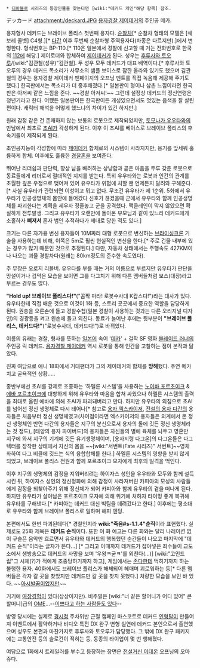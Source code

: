  * [[디아블로]] 시리즈의 등장인물을 찾는다면 [wiki:"데커드 케인"해당 항목] 참조.


デッカード 
attachment:/deckard.JPG
{{{#!html
<iframe width="420" height="315" src="//www.youtube.com/embed/frsSSFtsxr4" frameborder="0" allowfullscreen></iframe>
}}}
[[용자경찰 제이데커]]의 주인공 메카.

용자형사 데커드는 브레이브 폴리스 첫번째 용자다. [[순찰차]][* 순찰차 형태의 모델은 [쉐보레 콜벳] C4형.][* [[다간]] 이후 두번째 순찰차형 주역용자다(차종은 다르지만).]에서 변형한다. 형식번호는 BP-110.[* 110은 일본에서 경찰에 신고할 때 거는 전화번호로 한국의 [[112]]에 해당.] 제이로더와 합체하여 [[제이데커]]가 된다. 성우는 [[후루사와 토오루]]/[wiki:"김관철(성우)"김관철]. 두 성우 모두 데커드가 대표 배역이다.[* 후루사와 토오루의 경우 데커드 목소리가 사무소의 샘플 보이스로 잠깐 올라와 있기도 했으며 김관철의 경우는 용자경찰 제이데커 팬페이지의 오프닝 멘트를 직접 녹음해 제공해 주기도 했다.] 한국판에서는 목소리가 더 중후해졌다.[* 일본판이 형이나 삼촌 느낌이라면 한국판은 아저씨 같은 느낌을 준다. ~~경찰 아저씨!~~ 그런데 설정상 데커드의 정신연령은 청년기라고 한다. 어쨌든 일본판이든 한국판이든 개성있으면서도 멋있는 음색을 잘 살린편이다. 캐릭터 해석을 어떻게 했느냐의 차이가 있긴 하지만.]

원래 감정 같은 건 존재하지 않는 보통의 로봇으로 제작되었지만, [[토모나가 유우타]]와의 만남에서 최초로 [[초AI]]가 각성하게 된다. 이후 이 초AI를 베이스로 브레이브 폴리스의 후속기들이 제작되게 된다.

초인공지능이 각성함에 따라 [[제이데커]] 합체로의 시스템이 사라지지만, 용기를 앞세워 훌륭하게 합체. 이후에도 훌륭한 [[경찰]]혼을 보여준다.

뛰어난 리더쉽과 판단력, 항상 남을 배려하는 상냥함과 곧은 마음을 두루 갖춘 로봇으로 동료들에게 리더로서 절대적인 지지를 받는다. 특히 유우타와는 로봇과 인간의 관계를 초월한 깊은 우정으로 맺어져 있어 유우타가 위험에 처할 땐 언제든지 달려와 구해준다. [* 사실 유우타가 관련되면 이성이고 뭐고 없다. 무조건 유우타가 제 1순위. 5화에서 유우타가 인공생명체의 몸안에 들어갔다 신호가 끊겼을때 군에서 유우타와 함께 인공생명체를 파괴한다는 계획을 세우자 정줄놓고 군을 공격했다. 맥클레인이 막지 않았으면 확실하게 전투발생. 그리고 유우타가 오랜만에 돌아온 부모님과 같이 있느라 데커드에게 소홀하자 '''삐져서''' 혼자 범인 추적하다가 제대로 당한 적도 있다.]

크기는 다른 자가용 변신 용자들이 10M짜리 대형 로봇으로 변신하는 [[브라이싱크론]] 기술을 사용하는데 비해, 이쪽은 5m로 훨씬 현실적인 변신을 한다.[* 주로 건물 내부에 있는 경우가 많기 때문인 것으로 추정된다.] 다만, 자동차 상태에서는 주행속도 427KM이나 나오는 괴물 경찰차다(원래는 80km정도의 준수한 속도였다).

주 무장은 오로지 리볼버. 유우타를 부를 때는 거의 이름으로 부르지만 유우타가 판단을 망설이거나 겁먹은 모습을 보이면 그를 다그치기 위해 다른 멤버들처럼 보스(대장)라고 부르는 경우도 많다.


'''"Hold up! 브레이브 폴리스다!"'''("꼼짝 마라! 로봇수사대 K캅스다!")라는 대사가 있다. 유우타한테 직접 배운 것으로 이것이 1화 등, 스토리 곳곳에서 중요한 역할을 담당하게 된다. 권총을 오른손에 들고 경찰수첩(일본 경찰이 사용하는 것과는 다른 오리지널 디자인)의 경광등을 켜고 왼손에 들고 외친다. 동료가 늘어난 후에는 뒷부분이 '''"브레이브 폴리스, 데커드다!"'''("로봇수사대, 데커드다!")로 바뀌었다. 

이름의 유래는 경찰, 형사를 뜻하는 [[일본어]] 속어 '[[데카]]' + 걸작 SF 영화 [[블레이드 러너]]의 주인공 릭 데커드. [[용자경찰 제이데커]] 역시 로봇을 통해 인간을 고찰하는 점이 본작과 닮았다.

진짜 여담으로 애니 18화에서 거대팬더가 그의 제이데커의 합체를 '''방해'''했다. 주연 메카치고 굴욕적인 상황.....

종반부에선 초AI를 강제로 조종하는 '하멜른 시스템'을 사용하는 [[노이바 포르초이크]] & [[에바 포르초이크]]에 대항하게 위해 유우타와 마음을 합쳐 싸웠으나 하멜른 시스템의 출력을 최대로 올린 에바에 의해 초AI가 파괴돼버리고 만다. 하지만 유우타의 외침으로 초AI를 넘어선 정신 생명체로 다시 태어나[* 참고로 [[용자 엑스카이저]], [[전설의 용자 다간]]의 용자들은 처음부터 정신 생명체였고(차이점이라면 엑스카이저의 용자들은 외계에서 온 정신 생명체인 반면 다간의 용자들은 지구의 분신으로서 용자의 돌에 깃든 정신 생명체라는 것 정도), [태양의 용자 파이버드]의 용자들은 자신들의 별에 육체를 놔두고 영혼만 지구에 와서 지구의 기계에 깃든 유기생명체이며, [용자지령 다그온]의 다그온들은 다그 텍터를 장착한 상태에서 자신의 몸을 ~~[wiki:"서번트(Fate 시리즈)" 서번트]~~영체화하여 다그 비클에 깃드는 식의 융합합체를 한다.] 하멜른 시스템의 영향을 받지 않게 되었고, 브레이브 폴리스 전원과 함께 포르초이크 모자에게 최후의 일격을 먹인다.

이후 지구의 생명체의 감정을 지워버리려는 하이자스 성인을 유우타와 모두와 함께 설득시킨 뒤, 하이자스 성인의 정신정화에 의해 감정이 사라져버린 카피아의 모성의 사람들에게 감정을 되찾아주기 위해 정신체가 되어 카피아와 함께 유우타의 곁을 떠나게 된다. 하지만 유우타가 살아남은 포르초이크 모자에 의해 위기에 처하자 타이밍 좋게 복귀해 유우타를 구해낸다.[* 카피아는 데커드 대신 빅팀을 데려갔다고 한다.] 이후에는 평소대로 유우타와 함께 브레이브 폴리스로 일하며 해피 엔딩.

본편에서도 한번 파괴된데다[* 경찰인지라 '''wiki:"죽음#s-1.1.4"순직'''이라 표현했다. 실제로도 25화 제목은 '''데커드 순직'''이다. 또한 이 화 예고는 다른 화와는 달리 나레이션 없이 구슬픈 음악만 흐르면서 유우타와 데커드의 행복했던 순간들이 나오고 마지막에 "데커드 순직"이라는 글자가 뜬다…] [* 그리고 이때까지 데커드가 잡아넣은 죄수들이 교도소에서 생방송으로 데커드의 사망을 보며 '우왕ㅋ굳ㅋ'를 외친다(…)] [wiki:"고인드립"그 시체(?)가 적에게 조종당하기까지 하고], 게임에서는 [[존다]]한테 먹히기까지 하는 불행한 용자. 40화에서도 브레이브 폴리스가 해체되어 헤매며 괴로워하는 등[* 다른 멤버들은 각자 갈 곳을 찾았지만 데커드만 갈 곳을 찾지 못했다.] 처량한 모습을 보인 바 있다. ~~[[아시발꿈]]이었지만~~

거기에 [[여장]]경험이 있다(상상이지만). 비주얼은 [wiki:"너 같은 할머니가 어디 있어" 큰할머니]급의 [[OME]]...--[[취향입니다 존중해주시죠|이쁘다고 하는 사람들도 있다]]--

방영 당시에는 실제로 [[경시청]] 주차위반 근절 캠페인 마스코트로 데커드 [[인형탈]]이 만들어져 이벤트에서 활약하거나 비디오 특전 DX 완구 변형 실연에 데커드 본인으로서 출연했으며 성우도 본편과 마찬가지로 후루사와 토오루가 담당했다. 그 밖에 DX 완구 패키지에는 교통안전 등의 슬로건이 적히는 등, 동종의 타이업이 몇 번 행해졌다.

여담으로 1화에서 트레일러를 부수고 등장하는 장면은 [[전설거신 이데온]] 오프닝의 오마쥬다.
